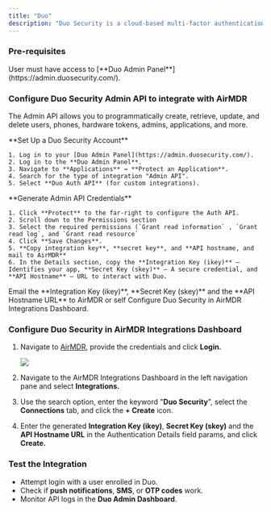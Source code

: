 ```yaml
---
title: "Duo"
description: "Duo Security is a cloud-based multi-factor authentication (MFA) and access security platform that helps protect applications and networks by requiring users to verify their identity using multiple authentication methods before granting access.."
---
```


### Pre-requisites

<Tip>
  User must have access to [**Duo Admin Panel**](https://admin.duosecurity.com/).
</Tip>

### Configure Duo Security Admin API to integrate with AirMDR

The Admin API allows you to programmatically create, retrieve, update, and delete users, phones, hardware tokens, admins, applications, and more.

<Steps>
  <Step title="Step 1">
    **Set Up a Duo Security Account**

    1. Log in to your [Duo Admin Panel](https://admin.duosecurity.com/).
    2. Log in to the **Duo Admin Panel**.
    3. Navigate to **Applications** → **Protect an Application**.
    4. Search for the type of integration "Admin API".
    5. Select **Duo Auth API** (for custom integrations).
  </Step>
  <Step title="Step 2">
    **Generate Admin API Credentials**

    1. Click **Protect** to the far-right to configure the Auth API.
    2. Scroll down to the Permissions section 
    3. Select the required permissions (`Grant read information` , `Grant read log`, and `Grant read resource`
    4. Click **Save Changes**.
    5. **Copy integration key**, **secret key**, and **API hostname, and mail to AirMDR**
    6. In the Details section, copy the **Integration Key (ikey)** – Identifies your app, **Secret Key (skey)** – A secure credential, and **API Hostname** – URL to interact with Duo.
  </Step>
  <Step title="New Step">
    <Check>
       <Icon icon="envelope" /> Email the **Integration Key (ikey)**, **Secret Key (skey)** and the **API Hostname URL** to AirMDR or self Configure Duo Security in AirMDR Integrations Dashboard.
    </Check>
  </Step>
</Steps>

### Configure Duo Security in AirMDR Integrations Dashboard

1. Navigate to [AirMDR](https://app.airmdr.com/auth/login), provide the credentials and click **Login.**

   ![](/images/Datadog11.png)
2. Navigate to the AirMDR Integrations Dashboard in the left navigation pane and select **Integrations.**
3. Use the search option, enter the keyword "**Duo Security**", select the **Connections** tab, and click the **\+ Create** icon.
4. Enter the generated **Integration Key (ikey)**, **Secret Key (skey)** and the **API Hostname URL** in the Authentication Details field params, and click **Create.**

### Test the Integration 

- Attempt login with a user enrolled in Duo.
- Check if **push notifications**, **SMS**, or **OTP codes** work.
- Monitor API logs in the **Duo Admin Dashboard**.